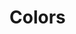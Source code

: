 
<Meta title="Colors" />

# Colors

<ColorPalette>
    <ColorItem title={'Primary'}
             subtitle={'Purple'}
             colors={{
                 Purple: '#A729F5'
             }}
    />
    <ColorItem title={'Secondary'}
             subtitle={'Navy'}
             colors={{
                 GreyNavy: '#626C7F',
                 Navy: '#3B4D66',
                 DarkNavy: '#313E51',
             }}
    />
    <ColorItem title={'Neutral'}
             subtitle={'Grey'}
             colors={{
                 LightGrey: '#F4F6FA',
                 LightBluish: '#ABC1E1'
             }}
    />
    <ColorItem title={'Success'}
             subtitle={'Green'}
             colors={{
                 Green: '#26D782'
             }}
    />
    <ColorItem title={'Danger'}
               subtitle={'Red'}
               colors={{
                   Red: '#EE5454'
               }}
    />
    <ColorItem title={'White'}
               subtitle={'White'}
               colors={{
                   PureWhite: '#FFFFFF',
               }}
    />
</ColorPalette>
